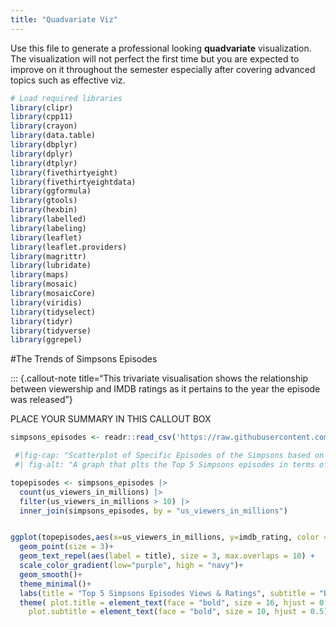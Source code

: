 ```yaml
---
title: "Quadvariate Viz"
---
```


Use this file to generate a professional looking **quadvariate** visualization.  The visualization will not perfect the first time but you are expected to improve on it throughout the semester especially after covering advanced topics such as effective viz.

```r

# Load required libraries
library(clipr)
library(cpp11)
library(crayon)
library(data.table)
library(dbplyr)
library(dplyr)
library(dtplyr)
library(fivethirtyeight)
library(fivethirtyeightdata)
library(ggformula)
library(gtools)
library(hexbin)
library(labelled)
library(labeling)
library(leaflet)
library(leaflet.providers)
library(magrittr)
library(lubridate)
library(maps)
library(mosaic)
library(mosaicCore)
library(viridis)
library(tidyselect)
library(tidyr)
library(tidyverse)
library(ggrepel)
```

#The Trends of Simpsons Episodes

::: {.callout-note title="This trivariate visualisation shows the relationship between viewership and IMDB ratings as it pertains to the year the episode was released"}

PLACE YOUR SUMMARY IN THIS CALLOUT BOX

```r
simpsons_episodes <- readr::read_csv('https://raw.githubusercontent.com/rfordatascience/tidytuesday/main/data/2025/2025-02-04/simpsons_episodes.csv')
```

```r
 #|fig-cap: "Scatterplot of Specific Episodes of the Simpsons based on IMDB Rating and Views."
 #| fig-alt: "A graph that plts the Top 5 Simpsons episodes in terms of the relationship between viewership, imbd rating and the Year of release of Simpsons episodes using a scatterplot and a smooth line"

topepisodes <- simpsons_episodes |> 
  count(us_viewers_in_millions) |> 
  filter(us_viewers_in_millions > 10) |> 
  inner_join(simpsons_episodes, by = "us_viewers_in_millions")  


ggplot(topepisodes,aes(x=us_viewers_in_millions, y=imdb_rating, color = original_air_year, shape = title))+
  geom_point(size = 3)+
  geom_text_repel(aes(label = title), size = 3, max.overlaps = 10) + 
  scale_color_gradient(low="purple", high = "navy")+
  geom_smooth()+
  theme_minimal()+
  labs(title = "Top 5 Simpsons Episodes Views & Ratings", subtitle = "By David Manguluti 2025, TidyTuesday", x="US Viewership in Millions per Episode", y="IMBD Rating out of 10", color = "Year of Release")+
  theme( plot.title = element_text(face = "bold", size = 16, hjust = 0.5),strip.text = element_text(size = 12, face = "bold"), 
    plot.subtitle = element_text(face = "bold", size = 10, hjust = 0.5)) 
  
```
